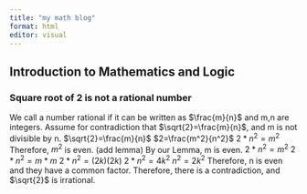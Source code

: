 ```yaml
---
title: "my math blog"
format: html
editor: visual
---
```


## Introduction to Mathematics and Logic

### Square root of 2 is not a rational number
We call a number rational if it can be written as $\frac{m}{n}$ and m,n are integers.
Assume for contradiction that $\sqrt{2}=\frac{m}{n}$, and m is not divisible by n.
$\sqrt{2}=\frac{m}{n}$
$2=\frac{m^2}{n^2}$
$2*n^2=m^2$
Therefore, $m^2$ is even.
(add lemma)
By our Lemma, m is even.
$2*n^2=m^2$
$2*n^2=m*m$
$2*n^2=(2k)(2k)$
$2*n^2=4k^2$
$n^2=2k^2$
Therefore, n is even and they have a common factor.
Therefore, there is a contradiction, and $\sqrt{2}$ is irrational.